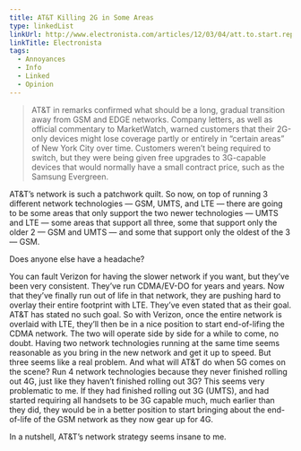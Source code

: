 ```yaml
---
title: AT&T Killing 2G in Some Areas
type: linkedList
linkUrl: http://www.electronista.com/articles/12/03/04/att.to.start.repurposing.2g.bands.for.3g.and.4g/
linkTitle: Electronista
tags:
  - Annoyances
  - Info
  - Linked
  - Opinion
---
```


> AT&T in remarks confirmed what should be a long, gradual transition away from GSM and EDGE networks. Company letters, as well as official commentary to MarketWatch, warned customers that their 2G-only devices might lose coverage partly or entirely in “certain areas” of New York City over time. Customers weren’t being required to switch, but they were being given free upgrades to 3G-capable devices that would normally have a small contract price, such as the Samsung Evergreen.

AT&T’s network is such a patchwork quilt. So now, on top of running 3 different network technologies — GSM, UMTS, and LTE — there are going to be some areas that only support the two newer technologies — UMTS and LTE — some areas that support all three, some that support only the older 2 — GSM and UMTS — and some that support only the oldest of the 3 — GSM.

Does anyone else have a headache?

You can fault Verizon for having the slower network if you want, but they’ve been very consistent. They’ve run CDMA/EV-DO for years and years. Now that they’ve finally run out of life in that network, they are pushing hard to overlay their entire footprint with LTE. They’ve even stated that as their goal. AT&T has stated no such goal. So with Verizon, once the entire network is overlaid with LTE, they’ll then be in a nice position to start end-of-lifing the CDMA network. The two will operate side by side for a while to come, no doubt. Having two network technologies running at the same time seems reasonable as you bring in the new network and get it up to speed. But three seems like a real problem. And what will AT&T do when 5G comes on the scene? Run 4 network technologies because they never finished rolling out 4G, just like they haven’t finished rolling out 3G? This seems very problematic to me. If they had finished rolling out 3G (UMTS), and had started requiring all handsets to be 3G capable much, much earlier than they did, they would be in a better position to start bringing about the end-of-life of the GSM network as they now gear up for 4G.

In a nutshell, AT&T’s network strategy seems insane to me.
